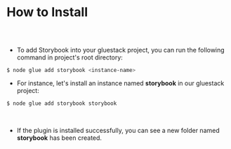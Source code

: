 
<Meta pageTitle="How to Install | Storybook" description="How to Install | Storybook." />






# How to Install

##

<br/>

* To add Storybook into your gluestack project, you can run the following command in project's root directory:

```sh
$ node glue add storybook <instance-name>
```

* For instance, let's install an instance named **storybook** in our gluestack project:
```sh
$ node glue add storybook storybook
```

<br/>


* If the plugin is installed successfully, you can see a new folder named **storybook** has been created. 